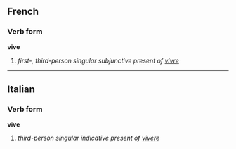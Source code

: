 ==French==
===Verb form===
'''vive'''

# ''first-, third-person singular subjunctive present of [[vivre]]''

----

==Italian==
===Verb form===
'''vive'''

# ''third-person singular indicative present of [[vivere]]''